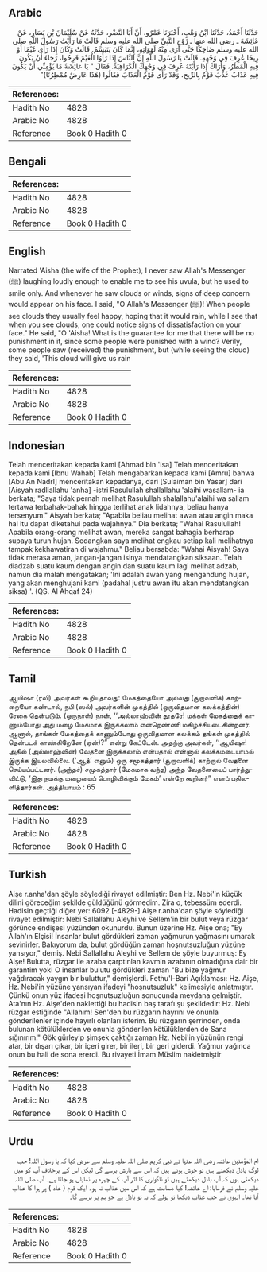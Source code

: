 ## Arabic


<div dir="rtl" lang="ar" style={{fontSize:'larger',backgroundColor:'#f8f9fa',padding:20}}>
حَدَّثَنَا أَحْمَدُ، حَدَّثَنَا ابْنُ وَهْبٍ، أَخْبَرَنَا عَمْرٌو، أَنَّ أَبَا النَّضْرِ، حَدَّثَهُ عَنْ سُلَيْمَانَ بْنِ يَسَارٍ، عَنْ عَائِشَةَ ـ رضى الله عنها ـ زَوْجِ النَّبِيِّ صلى الله عليه وسلم قَالَتْ مَا رَأَيْتُ رَسُولَ اللَّهِ صلى الله عليه وسلم ضَاحِكًا حَتَّى أَرَى مِنْهُ لَهَوَاتِهِ، إِنَّمَا كَانَ يَتَبَسَّمُ‏.‏ قَالَتْ وَكَانَ إِذَا رَأَى غَيْمًا أَوْ رِيحًا عُرِفَ فِي وَجْهِهِ‏.‏ قَالَتْ يَا رَسُولَ اللَّهِ إِنَّ النَّاسَ إِذَا رَأَوُا الْغَيْمَ فَرِحُوا، رَجَاءَ أَنْ يَكُونَ فِيهِ الْمَطَرُ، وَأَرَاكَ إِذَا رَأَيْتَهُ عُرِفَ فِي وَجْهِكَ الْكَرَاهِيَةُ‏.‏ فَقَالَ ‏"‏ يَا عَائِشَةُ مَا يُؤْمِنِّي أَنْ يَكُونَ فِيهِ عَذَابٌ عُذِّبَ قَوْمٌ بِالرِّيحِ، وَقَدْ رَأَى قَوْمٌ الْعَذَابَ فَقَالُوا ‏(‏هَذَا عَارِضٌ مُمْطِرُنَا‏)‏‏"‏
</div>
<div style={{backgroundColor:'#f8f9fa',padding:20, marginBottom: 10}}><table> <thead> <tr> <th>References:</th> <th></th> </tr> </thead> <tbody><tr><td>Hadith No</td><td>4828</td></tr><tr><td>Arabic No</td><td>4828</td></tr><tr><td>Reference</td><td>Book 0 Hadith 0</td></tr></tbody></table></div>

## Bengali


<div dir="ltr" lang="bn" style={{fontSize:'larger',backgroundColor:'#f8f9fa',padding:20}}>

</div>
<div style={{backgroundColor:'#f8f9fa',padding:20, marginBottom: 10}}><table> <thead> <tr> <th>References:</th> <th></th> </tr> </thead> <tbody><tr><td>Hadith No</td><td>4828</td></tr><tr><td>Arabic No</td><td>4828</td></tr><tr><td>Reference</td><td>Book 0 Hadith 0</td></tr></tbody></table></div>

## English


<div dir="ltr" lang="en" style={{fontSize:'larger',backgroundColor:'#f8f9fa',padding:20}}>
Narrated 'Aisha:(the wife of the Prophet), I never saw Allah's Messenger (ﷺ) laughing loudly enough to enable me to see his uvula, but he used to smile only. And whenever he saw clouds or winds, signs of deep concern would appear on his face. I said, "O Allah's Messenger (ﷺ)! When people see clouds they usually feel happy, hoping that it would rain, while I see that when you see clouds, one could notice signs of dissatisfaction on your face." He said, "O 'Aisha! What is the guarantee for me that there will be no punishment in it, since some people were punished with a wind? Verily, some people saw (received) the punishment, but (while seeing the cloud) they said, 'This cloud will give us rain
</div>
<div style={{backgroundColor:'#f8f9fa',padding:20, marginBottom: 10}}><table> <thead> <tr> <th>References:</th> <th></th> </tr> </thead> <tbody><tr><td>Hadith No</td><td>4828</td></tr><tr><td>Arabic No</td><td>4828</td></tr><tr><td>Reference</td><td>Book 0 Hadith 0</td></tr></tbody></table></div>

## Indonesian


<div dir="ltr" lang="id" style={{fontSize:'larger',backgroundColor:'#f8f9fa',padding:20}}>
Telah menceritakan kepada kami [Ahmad bin 'Isa] Telah menceritakan kepada kami [Ibnu Wahab] Telah mengabarkan kepada kami [Amru] bahwa [Abu An Nadrl] menceritakan kepadanya, dari [Sulaiman bin Yasar] dari [Aisyah radliallahu 'anha] -istri Rasulullah shallallahu 'alaihi wasallam- ia berkata; "Saya tidak pernah melihat Rasulullah shalallahu'alaihi wa sallam tertawa terbahak-bahak hingga terlihat anak lidahnya, beliau hanya tersenyum." Aisyah berkata; "Apabila beliau melihat awan atau angin maka hal itu dapat diketahui pada wajahnya." Dia berkata; "Wahai Rasulullah! Apabila orang-orang melihat awan, mereka sangat bahagia berharap supaya turun hujan. Sedangkan saya melihat engkau setiap kali melihatnya tampak kekhawatiran di wajahmu." Beliau bersabda: "Wahai Aisyah! Saya tidak merasa aman, jangan-jangan isinya mendatangkan siksaan. Telah diadzab suatu kaum dengan angin dan suatu kaum lagi melihat adzab, namun dia malah mengatakan; 'Ini adalah awan yang mengandung hujan, yang akan menghujani kami (padahal justru awan itu akan mendatangkan siksa) '. (QS. Al Ahqaf 24)
</div>
<div style={{backgroundColor:'#f8f9fa',padding:20, marginBottom: 10}}><table> <thead> <tr> <th>References:</th> <th></th> </tr> </thead> <tbody><tr><td>Hadith No</td><td>4828</td></tr><tr><td>Arabic No</td><td>4828</td></tr><tr><td>Reference</td><td>Book 0 Hadith 0</td></tr></tbody></table></div>

## Tamil


<div dir="ltr" lang="ta" style={{fontSize:'larger',backgroundColor:'#f8f9fa',padding:20}}>
ஆயிஷா (ரலி) அவர்கள் கூறியதாவது: மேகத்தையோ அல்லது (சூறாவளிக்) காற்றையோ கண்டால், நபி (ஸல்) அவர்களின் முகத்தில் (ஒருவிதமான கலக்கத்தின்) ரேகை தென்படும். (ஒருநாள்) நான், ‘‘அல்லாஹ்வின் தூதரே! மக்கள் மேகத்தைக் காணும்போது அது மழை மேகமாக இருக்கலாம் என்றெண்ணி மகிழ்ச்சியடைகின்றனர். ஆனால், தாங்கள் மேகத்தைக் காணும்போது ஒருவிதமான கலக்கம் தங்கள் முகத்தில் தென்படக் காண்கிறேனே (ஏன்)?” என்று கேட்டேன். அதற்கு அவர்கள், ‘‘ஆயிஷா! அதில் (அல்லாஹ்வின்) வேதனை இருக்கலாம் என்பதால் என்னால் கலக்கமடையாமல் இருக்க இயலவில்லை. (‘ஆத்’ எனும்) ஒரு சமூகத்தார் (சூறாவளிக்) காற்றால் வேதனை செய்யப்பட்டனர். (அந்தச்) சமூகத்தார் (மேகமாக வந்த) அந்த வேதனையைப் பார்த்துவிட்டு, ‘இது நமக்கு மழையைப் பொழிவிக்கும் மேகம்’ என்றே கூறினர்” எனப் பதிலளித்தார்கள். அத்தியாயம் : 65
</div>
<div style={{backgroundColor:'#f8f9fa',padding:20, marginBottom: 10}}><table> <thead> <tr> <th>References:</th> <th></th> </tr> </thead> <tbody><tr><td>Hadith No</td><td>4828</td></tr><tr><td>Arabic No</td><td>4828</td></tr><tr><td>Reference</td><td>Book 0 Hadith 0</td></tr></tbody></table></div>

## Turkish


<div dir="ltr" lang="tr" style={{fontSize:'larger',backgroundColor:'#f8f9fa',padding:20}}>
Aişe r.anha'dan şöyle söylediği rivayet edilmiştir: Ben Hz. Nebi'in küçük dilini göreceğim şekilde güldüğünü görmedim. Zira o, tebessüm ederdi. Hadisin geçtiği diğer yer: 6092 [-4829-] Aişe r.anha'dan şöyle söylediği rivayet edilmiştir: Nebi Sallallahu Aleyhi ve Sellem'in bir bulut veya rüzgar görünce endişesi yüzünden okunurdu. Bunun üzerine Hz. Aişe ona; "Ey Allah'ın Elçisi! İnsanlar bulut gördükleri zaman yağmurun yağmasını umarak sevinirler. Bakıyorum da, bulut gördüğün zaman hoşnutsuzluğun yüzüne yansıyor," demiş. Nebi Sallallahu Aleyhi ve Sellem de şöyle buyurmuş: Ey Aişe! Bulutta, rüzgar ile azaba çarptınlan kavmin azabının olmadığına dair bir garantim yok! O insanlar bulutu gördükleri zaman "Bu bize yağmur yağdıracak yaygın bir buluttur," demişlerdi. Fethu'l-Bari Açıklaması: Hz. Aişe, Hz. Nebi'in yüzüne yansıyan ifadeyi "hoşnutsuzluk" kelimesiyle anlatmıştır. Çünkü onun yüz ifadesi hoşnutsuzluğun sonucunda meydana gelmiştir. Ata'nın Hz. Aişe'den naklettiği bu hadisin baş tarafı şu şekildedir: Hz. Nebi rüzgar estiğinde "Allahım! Sen'den bu rüzgarın hayrını ve onunla gönderilenler içinde hayırlı olanları isterim. Bu rüzgarın şerrinden, onda bulunan kötülüklerden ve onunla gönderilen kötülüklerden de Sana sığınırım." Gök gürleyip şimşek çaktığı zaman Hz. Nebi'in yüzünün rengi atar, bir dışarı çıkar, bir içeri girer, bir ileri, bir geri giderdi. Yağmur yağınca onun bu hali de sona ererdi. Bu rivayeti İmam Müslim nakletmiştir
</div>
<div style={{backgroundColor:'#f8f9fa',padding:20, marginBottom: 10}}><table> <thead> <tr> <th>References:</th> <th></th> </tr> </thead> <tbody><tr><td>Hadith No</td><td>4828</td></tr><tr><td>Arabic No</td><td>4828</td></tr><tr><td>Reference</td><td>Book 0 Hadith 0</td></tr></tbody></table></div>

## Urdu


<div dir="rtl" lang="ur" style={{fontSize:'larger',backgroundColor:'#f8f9fa',padding:20}}>
ام المؤمنین عائشہ رضی اللہ عنہا نے نبی کریم صلی اللہ علیہ وسلم سے عرض کیا کہ یا رسول اللہ! جب لوگ بادل دیکھتے ہیں تو خوش ہوتے ہیں کہ اس سے بارش برسے گی لیکن اس کے برخلاف آپ کو میں دیکھتی ہوں کہ آپ بادل دیکھتے ہیں تو ناگواری کا اثر آپ کے چہرہ پر نمایاں ہو جاتا ہے۔ آپ صلی اللہ علیہ وسلم نے فرمایا: اے عائشہ! کیا ضمانت ہے کہ اس میں عذاب نہ ہو۔ ایک قوم ( عاد ) پر ہوا کا عذاب آیا تھا۔ انہوں نے جب عذاب دیکھا تو بولے کہ یہ تو بادل ہے جو ہم پر برسے گا۔
</div>
<div style={{backgroundColor:'#f8f9fa',padding:20, marginBottom: 10}}><table> <thead> <tr> <th>References:</th> <th></th> </tr> </thead> <tbody><tr><td>Hadith No</td><td>4828</td></tr><tr><td>Arabic No</td><td>4828</td></tr><tr><td>Reference</td><td>Book 0 Hadith 0</td></tr></tbody></table></div>